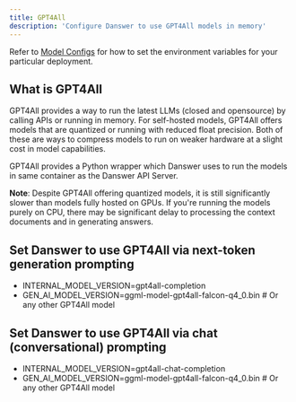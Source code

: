 ```yaml
---
title: GPT4All
description: 'Configure Danswer to use GPT4All models in memory'
---
```


Refer to [Model Configs](https://docs.danswer.dev/gen_ai_configs/overview#model-configs) for how to set the
environment variables for your particular deployment.

## What is GPT4All
GPT4All provides a way to run the latest LLMs (closed and opensource) by calling APIs or running in memory.
For self-hosted models, GPT4All offers models that are quantized or running with reduced float precision.
Both of these are ways to compress models to run on weaker hardware at a slight cost in model capabilities.

GPT4All provides a Python wrapper which Danswer uses to run the models in same container as the Danswer API Server.

**Note**: Despite GPT4All offering quantized models, it is still significantly slower than models fully hosted on GPUs.
If you're running the models purely on CPU, there may be significant delay to processing the context documents and in
generating answers.

## Set Danswer to use GPT4All via next-token generation prompting
- INTERNAL_MODEL_VERSION=gpt4all-completion
- GEN_AI_MODEL_VERSION=ggml-model-gpt4all-falcon-q4_0.bin  # Or any other GPT4All model

## Set Danswer to use GPT4All  via chat (conversational) prompting
- INTERNAL_MODEL_VERSION=gpt4all-chat-completion
- GEN_AI_MODEL_VERSION=ggml-model-gpt4all-falcon-q4_0.bin  # Or any other GPT4All model
